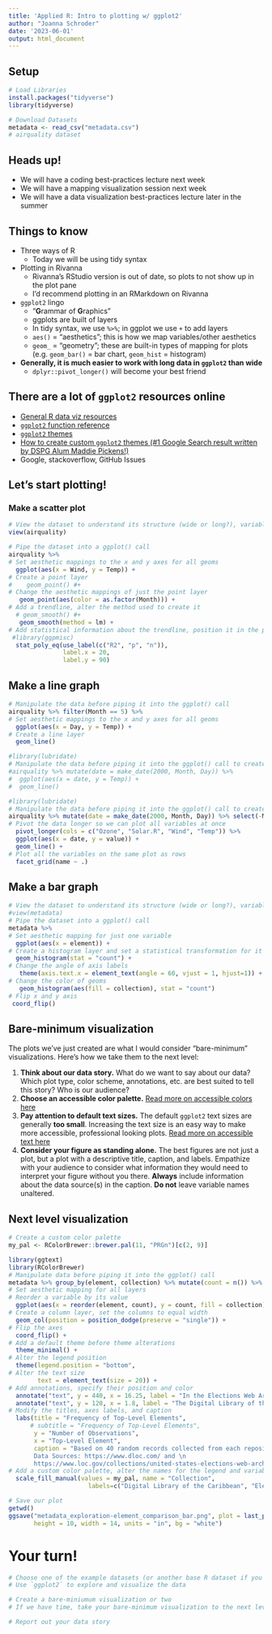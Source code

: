 ```yaml
---
title: 'Applied R: Intro to plotting w/ ggplot2'
author: "Joanna Schroder"
date: '2023-06-01'
output: html_document
---
```


## Setup

```r
# Load Libraries
install.packages("tidyverse")
library(tidyverse)

# Download Datasets
metadata <- read_csv("metadata.csv")
# airquality dataset
```

## Heads up!

-   We will have a coding best-practices lecture next week
-   We will have a mapping visualization session next week
-   We will have a data visualization best-practices lecture later in the summer

## Things to know

-   Three ways of R
    -   Today we will be using tidy syntax
-   Plotting in Rivanna
    -   Rivanna's RStudio version is out of date, so plots to not show up in the plot pane
    -   I'd recommend plotting in an RMarkdown on Rivanna
-   `ggplot2` lingo
    -   "**G**rammar of **G**raphics"
    -   ggplots are built of layers
    -   In tidy syntax, we use `%>%`; in ggplot we use `+` to add layers
    -   `aes()` = "aesthetics"; this is how we map variables/other aesthetics
    -   `geom_` = "geometry"; these are built-in types of mapping for plots (e.g. `geom_bar()` = bar chart, `geom_hist` = histogram)
-   **Generally, it is much easier to work with long data in `ggplot2` than wide**
    -   `dplyr::pivot_longer()` will become your best friend

## There are a lot of `ggplot2` resources online

-   [General R data viz resources](https://www.cs.drexel.edu/~js5365/r-data-viz/other-resources.html)
-   [`ggplot2` function reference](https://ggplot2.tidyverse.org/reference/index.html)
-   [`ggplot2` themes](https://r-charts.com/ggplot2/themes/)
-   [How to create custom `ggplot2` themes (#1 Google Search result written by DSPG Alum Maddie Pickens!)](https://rpubs.com/mclaire19/ggplot2-custom-themes)
-   Google, stackoverflow, GitHub Issues

## Let's start plotting!

### Make a scatter plot

```r
# View the dataset to understand its structure (wide or long?), variables, data types 
view(airquality)

# Pipe the dataset into a ggplot() call
airquality %>% 
# Set aesthetic mappings to the x and y axes for all geoms
  ggplot(aes(x = Wind, y = Temp)) +
# Create a point layer
#    geom_point() #+
# Change the aesthetic mappings of just the point layer
   geom_point(aes(color = as.factor(Month))) +
# Add a trendline, alter the method used to create it
  # geom_smooth() #+
   geom_smooth(method = lm) +
# Add statistical information about the trendline, position it in the plot
 #library(ggpmisc)
  stat_poly_eq(use_label(c("R2", "p", "n")),
               label.x = 20,
               label.y = 90)
```

## Make a line graph

```r
# Manipulate the data before piping it into the ggplot() call
airquality %>% filter(Month == 5) %>%
# Set aesthetic mappings to the x and y axes for all geoms
  ggplot(aes(x = Day, y = Temp)) +
# Create a line layer
  geom_line()

#library(lubridate)
# Manipulate the data before piping it into the ggplot() call to create a new date column
#airquality %>% mutate(date = make_date(2000, Month, Day)) %>% 
#  ggplot(aes(x = date, y = Temp)) +
#  geom_line()

#library(lubridate)
# Manipulate the data before piping it into the ggplot() call to create a new date column
airquality %>% mutate(date = make_date(2000, Month, Day)) %>% select(-Month, -Day) %>%
# Pivot the data longer so we can plot all variables at once
  pivot_longer(cols = c("Ozone", "Solar.R", "Wind", "Temp")) %>%
  ggplot(aes(x = date, y = value)) +
  geom_line() +
# Plot all the variables on the same plot as rows
  facet_grid(name ~ .)
```

## Make a bar graph

```r
# View the dataset to understand its structure (wide or long?), variables, data types 
#view(metadata)
# Pipe the dataset into a ggplot() call
metadata %>% 
# Set aesthetic mapping for just one variable
  ggplot(aes(x = element)) +
# Create a histogram layer and set a statistical transformation for it
  geom_histogram(stat = "count") +
# Change the angle of axis labels
   theme(axis.text.x = element_text(angle = 60, vjust = 1, hjust=1)) +
# Change the color of geoms
   geom_histogram(aes(fill = collection), stat = "count")
# Flip x and y axis
 coord_flip()
```

## Bare-minimum visualization

The plots we've just created are what I would consider "bare-minimum" visualizations. Here's how we take them to the next level:

1.  **Think about our data story.** What do we want to say about our data? Which plot type, color scheme, annotations, etc. are best suited to tell this story? Who is our audience?
2.  **Choose an accessible color palette.** [Read more on accessible colors here](https://www.cs.drexel.edu/~js5365/r-data-viz/guides/accessible-colors.html)
3.  **Pay attention to default text sizes.** The default `ggplot2` text sizes are generally **too small**. Increasing the text size is an easy way to make more accessible, professional looking plots. [Read more on accessible text here](https://www.cs.drexel.edu/~js5365/r-data-viz/guides/accessible-text.html)
4.  **Consider your figure as standing alone.** The best figures are not just a plot, but a plot with a descriptive title, caption, and labels. Empathize with your audience to consider what information they would need to interpret your figure without you there. **Always** include information about the data source(s) in the caption. **Do not** leave variable names unaltered.

## Next level visualization

```r
# Create a custom color palette
my_pal <- RColorBrewer::brewer.pal(11, "PRGn")[c(2, 9)]

library(ggtext)
library(RColorBrewer)
# Manipulate data before piping it into the ggplot() call
metadata %>% group_by(element, collection) %>% mutate(count = n()) %>% distinct(element, count, collection) %>%
# Set aesthetic mapping for all layers
# Reorder a variable by its value
  ggplot(aes(x = reorder(element, count), y = count, fill = collection)) +
# Create a column layer, set the columns to equal width
  geom_col(position = position_dodge(preserve = "single")) +
# Flip the axes
  coord_flip() +
# Add a default theme before theme alterations
  theme_minimal() +
# Alter the legend position
  theme(legend.position = "bottom",
# Alter the text size
        text = element_text(size = 20)) +
# Add annotations, specify their position and color
  annotate("text", y = 440, x = 16.25, label = "In the Elections Web Archive, subject repeats a mean \n average of 12.8 times per metadata record", color = my_pal[2]) + 
  annotate("text", y = 120, x = 1.8, label = "The Digital Library of the Caribbean metadata contains three \n unique top-level elements: note, abstract, and classification" , color = my_pal[1]) + 
# Modify the titles, axes labels, and caption
  labs(title = "Frequency of Top-Level Elements",
      # subtitle = "Frequency of Top-Level Elements",
       y = "Number of Observations",
       x = "Top-Level Element",
       caption = "Based on 40 random records collected from each repository (80 records total). \n
       Data Sources: https://www.dloc.com/ and \n
       https://www.loc.gov/collections/united-states-elections-web-archive/") +
# Add a custom color palette, alter the names for the legend and variables
  scale_fill_manual(values = my_pal, name = "Collection",
                      labels=c("Digital Library of the Caribbean", "Elections Web Archive"))

# Save our plot
getwd()
ggsave("metadata_exploration-element_comparison_bar.png", plot = last_plot(),
       height = 10, width = 14, units = "in", bg = "white")
```

# Your turn!

```r
# Choose one of the example datasets (or another base R dataset if you know of one)
# Use `ggplot2` to explore and visualize the data

# Create a bare-miniumum visualization or two
# If we have time, take your bare-minimum visualization to the next level

# Report out your data story
```
